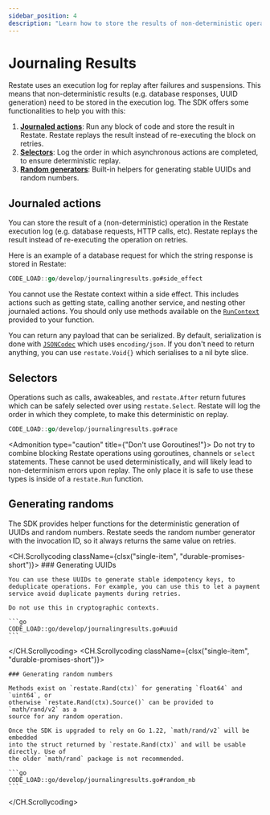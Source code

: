 ```yaml
---
sidebar_position: 4
description: "Learn how to store the results of non-deterministic operations."
---
```



# Journaling Results

Restate uses an execution log for replay after failures and suspensions.
This means that non-deterministic results (e.g. database responses, UUID generation) need to be stored in the execution log.
The SDK offers some functionalities to help you with this:
1. **[Journaled actions](/develop/go/journaling-results#journaled-actions)**: Run any block of code and store the result in Restate. Restate replays the result instead of re-executing the block on retries.
2. **[Selectors](/develop/go/journaling-results#selectors)**: Log the order in which asynchronous actions are completed, to ensure deterministic replay.
3. **[Random generators](/develop/go/journaling-results#generating-randoms)**: Built-in helpers for generating stable UUIDs and random numbers.

## Journaled actions
You can store the result of a (non-deterministic) operation in the Restate execution log (e.g. database requests, HTTP calls, etc).
Restate replays the result instead of re-executing the operation on retries.

Here is an example of a database request for which the string response is stored in Restate:
```go
CODE_LOAD::go/develop/journalingresults.go#side_effect
```

You cannot use the Restate context within a side effect.
This includes actions such as getting state, calling another service, and
nesting other journaled actions. You should only use methods available on the
[`RunContext`](https://pkg.go.dev/github.com/restatedev/sdk-go#RunContext)
provided to your function.

You can return any payload that can be serialized. By default, serialization is
done with
[`JSONCodec`](https://pkg.go.dev/github.com/restatedev/sdk-go/encoding#PayloadCodec)
which uses `encoding/json`. If you don't need to return anything, you can use
`restate.Void{}` which serialises to a nil byte slice.


## Selectors
Operations such as calls, awakeables, and `restate.After` return futures which can
be safely selected over using `restate.Select`. Restate will log the order in which they complete, to make this deterministic on replay.

```go
CODE_LOAD::go/develop/journalingresults.go#race
```

<Admonition type="caution" title={"Don't use Goroutines!"}>
Do not try to combine blocking Restate operations using goroutines, channels
or `select` statements. These cannot be used deterministically, and will likely
lead to non-determinism errors upon replay. The only place it is safe to use
these types is inside of a `restate.Run` function.
</Admonition>

## Generating randoms
The SDK provides helper functions for the deterministic generation of UUIDs and random numbers. Restate seeds the random number generator with the invocation ID, so it always returns the same value on retries.

<CH.Scrollycoding className={clsx("single-item", "durable-promises-short")}>
    ### Generating UUIDs

    You can use these UUIDs to generate stable idempotency keys, to deduplicate operations. For example, you can use this to let a payment service avoid duplicate payments during retries.

    Do not use this in cryptographic contexts.

    ```go
    CODE_LOAD::go/develop/journalingresults.go#uuid
    ```

</CH.Scrollycoding>
<CH.Scrollycoding className={clsx("single-item", "durable-promises-short")}>

    ### Generating random numbers

    Methods exist on `restate.Rand(ctx)` for generating `float64` and `uint64`, or
    otherwise `restate.Rand(ctx).Source()` can be provided to `math/rand/v2` as a
    source for any random operation.

    Once the SDK is upgraded to rely on Go 1.22, `math/rand/v2` will be embedded
    into the struct returned by `restate.Rand(ctx)` and will be usable directly. Use of
    the older `math/rand` package is not recommended.

    ```go
    CODE_LOAD::go/develop/journalingresults.go#random_nb
    ```
</CH.Scrollycoding>

